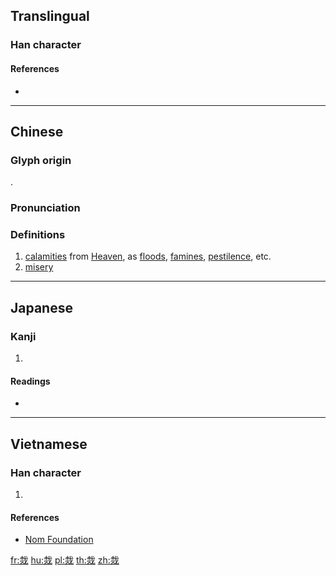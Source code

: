 {{also|災}}
==Translingual==

===Han character===
{{Han char|rn=86|rad=火|as=06|sn=10|four=|canj=JIF|ids=⿹[[𢦏]][[火]]}}

====References====
* {{Han ref|kx=0670.130|dkj=19008|dj=1079.080|hdz=32198.160|uh=70D6|ud=28886}}

----

==Chinese==
{{zh-forms}}

===Glyph origin===
{{Han etym}}
{{Han compound|火|𢦔|c1=s|c2=p|ls=psc}}.

===Pronunciation===
{{zh-pron
|m=zāi
|c=zoi1
|mc=y
|oc=y
|ma=
|cat=n
}}

===Definitions===
{{zh-hanzi}}

# [[calamities]] from [[Heaven]], as [[flood]]s, [[famine]]s, [[pestilence]], etc.
# [[misery]]

----

==Japanese==

===Kanji===
{{ja-kanji|grade=|rs=火06}}

# {{defn|lang=ja|sort=火06}}

====Readings====
* {{ja-readings|on=[[さい]] (sai)|kun=[[わざわあい]] (wazawaai)}}

----

==Vietnamese==

===Han character===
{{vi-readings|rs=火06|hanviet=tai}}

# {{defn|lang=vi|sort=火06}}

====References====
* [http://nomfoundation.org/common/nom_details.php?codepoint=70d6 Nom Foundation]

[[fr:烖]]
[[hu:烖]]
[[pl:烖]]
[[th:烖]]
[[zh:烖]]